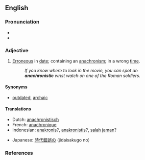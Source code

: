 ==English==

===Pronunciation===
*{{IPA|/əˌnækrəˈnɪstɪk/}}
*{{audio|en-us-anachronistic.ogg|Audio (US)}}

===Adjective===
{{en-adj}}

# [[erroneous|Erroneous]] in [[date]]; containing an [[anachronism]]; in a wrong [[time]].
#:''If you know where to look in the movie, you can spot an '''anachronistic''' wrist watch on one of the Roman soldiers.''

====Synonyms====
*[[outdated]], [[archaic]]

====Translations====
{{top}}
*Dutch: [[anachronistisch]]
*French: [[anachronique]]
*Indonesian: [[anakronis]]?, [[anakronistis]]?, [[salah jaman]]?
{{mid}}
*Japanese: [[時代錯誤の]] (jidaisakugo no)
{{bottom}}

===References===
{{R:Century 1911}}
{{R:Webster 1913}}